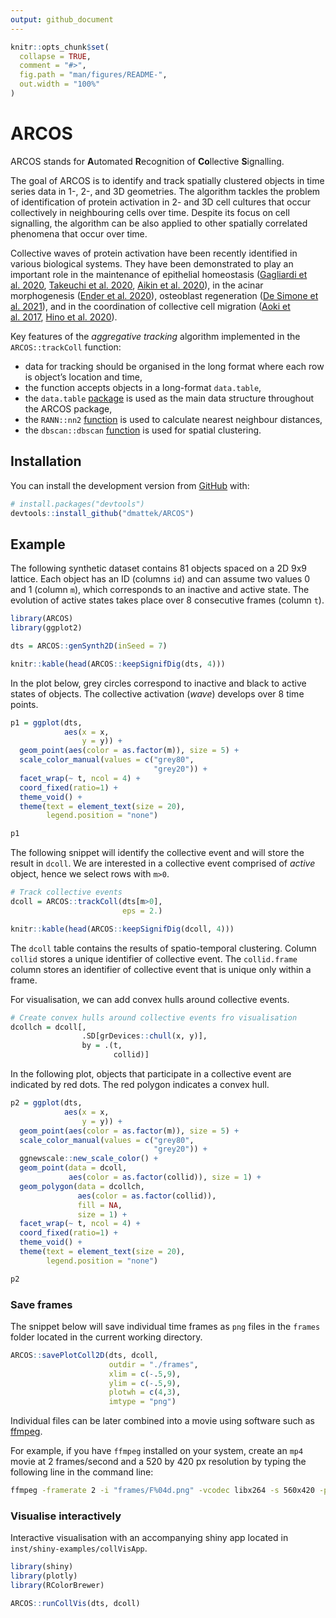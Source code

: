 ```yaml
---
output: github_document
---
```


<!-- README.md is generated from README.Rmd. Please edit that file -->

```r
knitr::opts_chunk$set(
  collapse = TRUE,
  comment = "#>",
  fig.path = "man/figures/README-",
  out.width = "100%"
)
```

# ARCOS

<!-- badges: start -->
<!-- badges: end -->

ARCOS stands for **A**utomated **R**ecognition of **Co**llective **S**ignalling. 

The goal of ARCOS is to identify and track spatially clustered objects in time series data in 1-, 2-, and 3D geometries. The algorithm tackles the problem of identification of protein activation in 2- and 3D cell cultures that occur collectively in neighbouring cells over time. Despite its focus on cell signalling, the algorithm can be also applied to other spatially correlated phenomena that occur over time.

Collective waves of protein activation have been recently identified in various biological systems. They have been demonstrated to play an important role in the maintenance of epithelial homeostasis ([Gagliardi et al. 2020](https://doi.org/10.1101/2020.06.11.145573), [Takeuchi et al. 2020](https://doi.org/10.1016/j.cub.2019.11.089), [Aikin et al. 2020](https://doi.org/10.7554/eLife.60541)), in the acinar morphogenesis ([Ender et al. 2020](https://doi.org/10.1101/2020.11.20.387167)), osteoblast regeneration ([De Simone et al. 2021](https://doi.org/10.1038/s41586-020-03085-8)), and in the coordination of collective cell migration ([Aoki et al. 2017](https://doi.org/10.1016/j.devcel.2017.10.016), [Hino et al. 2020](https://doi.org/10.1016/j.devcel.2020.05.011)).


Key features of the *aggregative tracking* algorithm implemented in the `ARCOS::trackColl` function:

- data for tracking should be organised in the long format where each row is object's location and time,
- the function accepts objects in a long-format `data.table`,
- the `data.table` [package](https://cran.r-project.org/web/packages/data.table/) is used as the main data structure throughout the ARCOS package,
- the `RANN::nn2` [function](https://www.rdocumentation.org/packages/RANN/versions/2.6.1/topics/nn2) is used to calculate nearest neighbour distances,
- the `dbscan::dbscan` [function](https://www.rdocumentation.org/packages/dbscan/versions/1.1-6/topics/dbscan) is used for spatial clustering.


## Installation

You can install the development version from [GitHub](https://github.com/) with:

``` r
# install.packages("devtools")
devtools::install_github("dmattek/ARCOS")
```

## Example

The following synthetic dataset contains 81 objects spaced on a 2D 9x9 lattice. Each object has an ID (columns `id`) and can assume two values 0 and 1 (column `m`), which corresponds to an inactive and active state. The evolution of active states takes place over 8 consecutive frames (column `t`).

```r
library(ARCOS)
library(ggplot2)

dts = ARCOS::genSynth2D(inSeed = 7)

knitr::kable(head(ARCOS::keepSignifDig(dts, 4)))
```

In the plot below, grey circles correspond to inactive and black to active states of objects. The collective activation (*wave*) develops over 8 time points.

```r
p1 = ggplot(dts,
            aes(x = x,
                y = y)) +
  geom_point(aes(color = as.factor(m)), size = 5) +
  scale_color_manual(values = c("grey80",
                                "grey20")) +
  facet_wrap(~ t, ncol = 4) +
  coord_fixed(ratio=1) +
  theme_void() +
  theme(text = element_text(size = 20),
        legend.position = "none")

p1
```

The following snippet will identify the collective event and will store the result in `dcoll`. We are interested in a collective event comprised of *active* object, hence we select rows with `m>0`.

```r
# Track collective events
dcoll = ARCOS::trackColl(dts[m>0], 
                         eps = 2.)

knitr::kable(head(ARCOS::keepSignifDig(dcoll, 4)))
```

The `dcoll` table contains the results of spatio-temporal clustering. Column `collid` stores a unique identifier of collective event. The `collid.frame` column stores an identifier of collective event that is unique only within a frame.

For visualisation, we can add convex hulls around collective events.

```r
# Create convex hulls around collective events fro visualisation
dcollch = dcoll[,
                .SD[grDevices::chull(x, y)],
                by = .(t,
                       collid)]
```

In the following plot, objects that participate in a collective event are indicated by red dots. The red polygon indicates a convex hull.

```r
p2 = ggplot(dts,
            aes(x = x,
                y = y)) +
  geom_point(aes(color = as.factor(m)), size = 5) +
  scale_color_manual(values = c("grey80",
                                "grey20")) +
  ggnewscale::new_scale_color() +
  geom_point(data = dcoll,
             aes(color = as.factor(collid)), size = 1) +
  geom_polygon(data = dcollch,
               aes(color = as.factor(collid)),
               fill = NA, 
               size = 1) +
  facet_wrap(~ t, ncol = 4) +
  coord_fixed(ratio=1) +
  theme_void() +
  theme(text = element_text(size = 20),
        legend.position = "none")

p2
```

### Save frames

The snippet below will save individual time frames as `png` files in the `frames` folder located in the current working directory.

```r
ARCOS::savePlotColl2D(dts, dcoll, 
                      outdir = "./frames",
                      xlim = c(-.5,9),
                      ylim = c(-.5,9),
                      plotwh = c(4,3),
                      imtype = "png")
```

Individual files can be later combined into a movie using software such as [ffmpeg](http://ffmpeg.org). 

For example, if you have `ffmpeg` installed on your system, create an `mp4` movie at 2 frames/second and a 520 by 420 px resolution by typing the following line in the command line:

```bash
ffmpeg -framerate 2 -i "frames/F%04d.png" -vcodec libx264 -s 560x420 -pix_fmt yuv420p frames-all.mp4
```


### Visualise interactively

Interactive visualisation with an accompanying shiny app located in `inst/shiny-examples/collVisApp`.

```r
library(shiny)
library(plotly)
library(RColorBrewer)

ARCOS::runCollVis(dts, dcoll)
```
